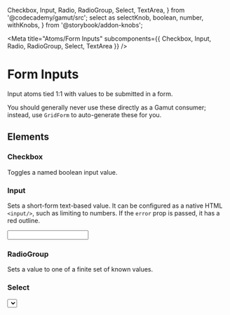   Checkbox,
  Input,
  Radio,
  RadioGroup,
  Select,
  TextArea,
} from '@codecademy/gamut/src';
  select as selectKnob,
  boolean,
  number,
  withKnobs,
} from '@storybook/addon-knobs';

<Meta
  title="Atoms/Form Inputs"
  subcomponents={{ Checkbox, Input, Radio, RadioGroup, Select, TextArea }}
/>

# Form Inputs

<StoryStatus status="stable" />

Input atoms tied 1:1 with values to be submitted in a form.

You should generally never use these directly as a Gamut consumer;
instead, use `GridForm` to auto-generate these for you.

<Props of={Checkbox} />

## Elements

### Checkbox

Toggles a named boolean input value.

<Canvas>
  <Story name="Checkbox">
    <Checkbox htmlFor="html-css" label="HTML & CSS" />
    <Checkbox htmlFor="javascript" label="JavaScript" />
    <Checkbox htmlFor="ruby" label="Ruby" />
    <Checkbox
      htmlFor="multiline"
      label={`I am a really long input that takes multiple lines.
       To make the checkbox better aligned with the text we can add
       the multiline prop which will add some margin-top to it and
       reduce the fontsize to be much smaller. Yay to a better
       looking block of text and checkbox! Now I am sort of
       grasping at straws in my attempt to fill this up.
        Look at that though; another sentence.`}
      multiline
    />
  </Story>
</Canvas>

### Input

Sets a short-form text-based value. It can be configured as a native HTML `<input/>`,
such as limiting to numbers. If the `error` prop is passed, it has a red outline.

<Canvas>
  <Story name="Input">
    <Input
      htmlFor="name"
      defaultValue="Default value"
      error={boolean('error', false)}
      type={selectKnob('type', ['number', 'text'], 'text')}
    />
  </Story>
</Canvas>

### RadioGroup

Sets a value to one of a finite set of known values.

<Canvas>
  <Story name="RadioGroup">
    <RadioGroup
      htmlForPrefix="why-are-you-learning"
      name="why-are-you-learning"
    >
      <Radio
        label="Skills to communicate with developers and other technical people"
        value="skills"
      />
      <Radio
        label="A better understanding of web development in general"
        value="understanding"
      />
    </RadioGroup>
  </Story>
</Canvas>

### Select

<Canvas>
  <Story name="Select">
    <Select
      htmlFor="select"
      options={['Apple', 'Banana', 'Cherry', 'Dragonfruit', 'Eggplant']}
    />
  </Story>
</Canvas>

### TextArea

Sets a long-form text-based value. It can be configured as a native HTML
`&lt;textarea/&gt;`, such as adjusting number of rows.

If the `error` prop is passed, it has a red outline.

<Canvas>
  <Story name="TextArea">
    <TextArea
      htmlFor="about"
      error={boolean('error', false)}
      rows={number('rows', 8)}
    />
  </Story>
</Canvas>
